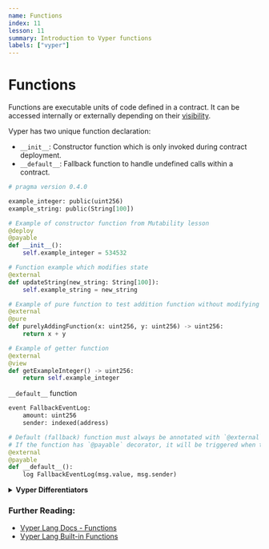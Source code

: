 ```yaml
---
name: Functions
index: 11
lesson: 11
summary: Introduction to Vyper functions
labels: ["vyper"]
---
```


# Functions

Functions are executable units of code defined in a contract. It can be accessed internally or externally depending on their [visibility](https://docs.vyperlang.org/en/latest/control-structures.html#visibility).

Vyper has two unique function declaration:

- `__init__`: Constructor function which is only invoked during contract deployment.
- `__default__`: Fallback function to handle undefined calls within a contract.

```python
# pragma version 0.4.0

example_integer: public(uint256)
example_string: public(String[100])

# Example of constructor function from Mutability lesson
@deploy
@payable
def __init__():
    self.example_integer = 534532

# Function example which modifies state
@external
def updateString(new_string: String[100]):
    self.example_string = new_string

# Example of pure function to test addition function without modifying state
@external
@pure
def purelyAddingFunction(x: uint256, y: uint256) -> uint256:
    return x + y

# Example of getter function
@external
@view
def getExampleInteger() -> uint256:
    return self.example_integer
```

`__default__` function

```python
event FallbackEventLog:
    amount: uint256
    sender: indexed(address)

# Default (fallback) function must always be annotated with `@external`
# If the function has `@payable` decorator, it will be triggered when the contract receives Ether without data
@external
@payable
def __default__():
    log FallbackEventLog(msg.value, msg.sender)
```

<details>
  <summary>
    <strong>Vyper Differentiators</strong>
  </summary>
  <ul>
    <li>The `__default__()` function cannot accept arguments.</li>
  </ul>
  <ul>
    <li>
      Vyper offers a collection of built-in functions used for bitwise
      operations, chain interactions, and many more which are worth exploring.
      Refer to the further reading section below for more details.
    </li>
  </ul>
</details>

### Further Reading:

- [Vyper Lang Docs - Functions](https://docs.vyperlang.org/en/latest/control-structures.html#functions)
- [Vyper Lang Built-in Functions](https://docs.vyperlang.org/en/latest/built-in-functions.html#built-in-functions)
